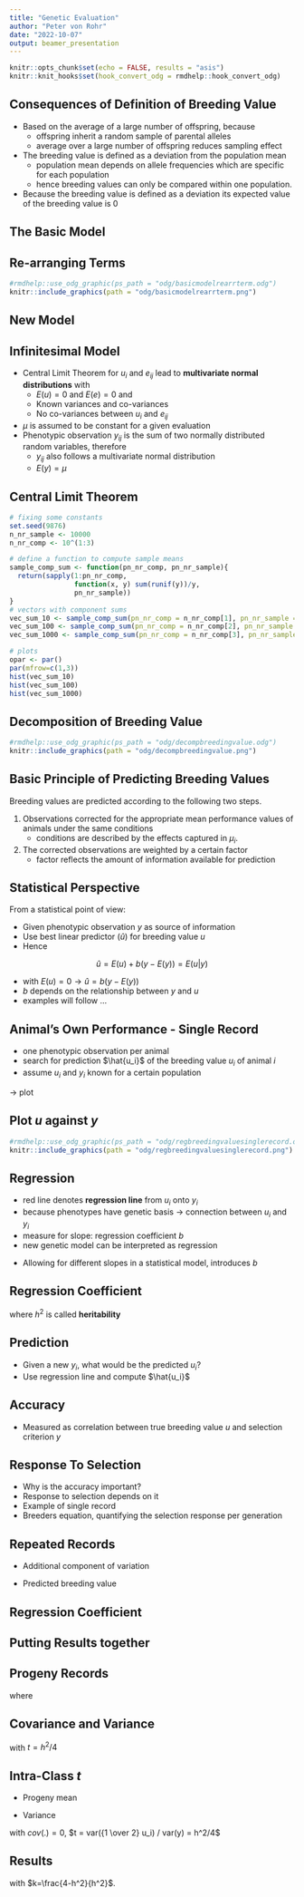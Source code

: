```yaml
---
title: "Genetic Evaluation"
author: "Peter von Rohr"
date: "2022-10-07"
output: beamer_presentation
---
```


```r
knitr::opts_chunk$set(echo = FALSE, results = "asis")
knitr::knit_hooks$set(hook_convert_odg = rmdhelp::hook_convert_odg)
```

## Consequences of Definition of Breeding Value

* Based on the average of a large number of offspring, because 
    + offspring inherit a random sample of parental alleles
    + average over a large number of offspring reduces sampling effect 
* The breeding value is defined as a deviation from the population mean 
    + population mean depends on allele frequencies which are specific for each population 
    + hence breeding values can only be compared within one population.
* Because the breeding value is defined as a deviation its expected value of the breeding value is $0$


## The Basic Model

\begin{align}
y_{ij} &= v_i + e_{ij} \notag \\
       &= \mu + u_i + d_i + i_i  + e_{ij} \notag 
\end{align}

\begin{tabular}{llp{8cm}}
where  &  &  \\
       &  $y_{ij}$  &  $j^{th}$ record of animal $i$ \\
       &  $\mu$     &  population mean \\
       &  $v_i$     &  genotypic value, corresponding to the sum of all additive ($u$), dominance ($d$) and epistatic ($i_i$) effects of the genotype of animal $i$ \\
       &  $e_{ij}$  &  random environmental effects of animal $i$
\end{tabular}


## Re-arranging Terms

```r
#rmdhelp::use_odg_graphic(ps_path = "odg/basicmodelrearrterm.odg")
knitr::include_graphics(path = "odg/basicmodelrearrterm.png")
```


## New Model
\begin{equation}
y_{ij} = \mu_i + u_i + e_{ij}^* \notag
\end{equation}

\begin{tabular}{llp{8.5cm}}
where  &  &  \\
       &  $y_{ij}$  &  $j^{th}$ record of animal $i$ \\
       &  $\mu_i$   &  identifiable fixed environmental effect \\
       &  $u_i$       &  sum of all additive ($u$) genetic effects of the genotype of animal $i$ \\
       &  $e_{ij}^*$  &  dominance, epistatic and random environmental effects of animal $i$
\end{tabular}


## Infinitesimal Model

* Central Limit Theorem for $u_i$ and $e_{ij}$ lead to __multivariate normal distributions__ with 
    + $E(u) = 0$ and $E(e) = 0$ and 
    + Known variances and co-variances
    + No co-variances between $u_i$ and $e_{ij}$
* $\mu$ is assumed to be constant for a given evaluation
* Phenotypic observation $y_{ij}$ is the sum of two normally distributed random variables, therefore
    + $y_{ij}$ also follows a multivariate normal distribution
    + $E(y) = \mu$


## Central Limit Theorem

```r
# fixing some constants
set.seed(9876)
n_nr_sample <- 10000
n_nr_comp <- 10^(1:3)

# define a function to compute sample means
sample_comp_sum <- function(pn_nr_comp, pn_nr_sample){
  return(sapply(1:pn_nr_comp, 
                function(x, y) sum(runif(y))/y,
                pn_nr_sample))
}
# vectors with component sums
vec_sum_10 <- sample_comp_sum(pn_nr_comp = n_nr_comp[1], pn_nr_sample = n_nr_sample)
vec_sum_100 <- sample_comp_sum(pn_nr_comp = n_nr_comp[2], pn_nr_sample = n_nr_sample)
vec_sum_1000 <- sample_comp_sum(pn_nr_comp = n_nr_comp[3], pn_nr_sample = n_nr_sample)
```

```r
# plots
opar <- par()
par(mfrow=c(1,3))
hist(vec_sum_10)
hist(vec_sum_100)
hist(vec_sum_1000)
```


## Decomposition of Breeding Value

```r
#rmdhelp::use_odg_graphic(ps_path = "odg/decompbreedingvalue.odg")
knitr::include_graphics(path = "odg/decompbreedingvalue.png")
```


## Basic Principle of Predicting Breeding Values

Breeding values are predicted according to the following two steps. 

1. Observations corrected for the appropriate mean performance values of animals under the same conditions
    + conditions are described by the effects captured in $\mu_i$. 
2. The corrected observations are weighted by a certain factor 
    + factor reflects the amount of information available for prediction
    

## Statistical Perspective

From a statistical point of view: 

* Given phenotypic observation $y$ as source of information
* Use best linear predictor ($\hat{u}$) for breeding value $u$
* Hence

$$\hat{u} = E(u) + b(y - E(y))= E(u | y)$$

* with $E(u) = 0 \rightarrow \hat{u} = b(y - E(y))$
* $b$ depends on the relationship between $y$ and $u$
* examples will follow ...


## Animal's Own Performance - Single Record    
 
* one phenotypic observation per animal
* search for prediction $\hat{u_i}$ of the breeding value $u_i$ of animal $i$  
* assume $u_i$ and $y_i$ known for a certain population

$\rightarrow$ plot


## Plot $u$ against $y$

```r
#rmdhelp::use_odg_graphic(ps_path = "odg/regbreedingvaluesinglerecord.odg")
knitr::include_graphics(path = "odg/regbreedingvaluesinglerecord.png")
```


## Regression

* red line denotes __regression line__ from $u_i$ onto $y_i$
* because phenotypes have genetic basis $\rightarrow$ connection between $u_i$ and $y_i$
* measure for slope: regression coefficient $b$
* new genetic model can be interpreted as regression

\begin{equation}
u_i = y_{ij} - \mu_i - e_{ij}^* \notag
\end{equation}

* Allowing for different slopes in a statistical model, introduces $b$

\begin{equation}
u_i = b * (y_{ij} - \mu_i) + e_{ij}^{**} \notag
\end{equation}


## Regression Coefficient

\vspace{-2ex}
\begin{align}
b &= \frac{cov(u,y)}{var(y)} \notag \\
  &= \frac{cov(u,\mu + u + e)}{var(y)}  \notag \\
  &= \frac{cov(u,u)}{var(y)}  \notag \\
  &= \frac{var(u)}{var(y)} = h^2  \notag
\end{align}

where $h^2$ is called __heritability__


## Prediction

* Given a new $y_i$, what would be the predicted $u_i$?
* Use regression line and compute $\hat{u_i}$

\begin{align}
\hat{u_i} &= b * (y_i - \mu) \notag \\
          &= h^2 * (y_i - \mu) \notag
\end{align}


## Accuracy

* Measured as correlation between true breeding value $u$ and selection criterion $y$

\begin{align}
r_{u,y} &= \frac{cov(u, y)}{\sigma_u \ \sigma_y} \notag \\
        &= \frac{\sigma_u^2}{\sigma_u \ \sigma_y} \notag \\
        &= \frac{\sigma_u}{\sigma_y} \notag \\
        &= h \notag
\end{align}


## Response To Selection

* Why is the accuracy important? 
* Response to selection depends on it
* Example of single record
* Breeders equation, quantifying the selection response per generation

\begin{equation}
R = i * r_{u,y}^2 * \sigma_y = i * h^2 * \sigma_y \notag
\end{equation}


## Repeated Records

* Additional component of variation

\begin{equation}
var(y) = var(u) + var(pe) + var(te) \notag
\end{equation}

\begin{equation}
t = \frac{var(u) + var(pe)}{var(y)} = \frac{\sigma_u^2 + \sigma_{pe}^2}{\sigma_y^2}\notag
\end{equation}

* Predicted breeding value

\begin{equation}
\hat{u_i} = b(\tilde{y_i} - \mu) \notag
\end{equation}


## Regression Coefficient

\begin{equation}
b = \frac{cov(u,\tilde{y})}{var(\tilde{y})} \notag
\end{equation}

\begin{equation}
cov(u,\tilde{y}) = cov(u, u + pe + {1\over n} \sum_{k=1}^n te_k) = var(u) = \sigma_u^2 \notag
\end{equation}

\begin{equation}
var(\tilde{y}) = var(u) + var(pe) + {1\over n} var(te) \notag
\end{equation}

\begin{align}
var(\tilde{y}) &= t * \sigma_y^2 + {1\over n} (1-t) * \sigma_y^2 \notag \\
               &= {1\over n}\left( n*t + (1-t) \right) \sigma_y^2 \notag \\
               &= \frac{1 + (n-1)t}{n} \sigma_y^2 \notag
\end{align}


## Putting Results together

\begin{align}
b &= \frac{cov(u,\tilde{y})}{var(\tilde{y})} \notag \\
  &= \frac{n \sigma_u^2}{(1 + (n-1)t) \sigma_y^2} \notag \\
  &= \frac{nh^2}{1 + (n-1)t} \notag
\end{align}


## Progeny Records

\begin{equation}
\hat{u_i} = b * (\bar{y_i} - \mu) \notag
\end{equation}

where 

\begin{equation}
b = \frac{cov(u_i, \bar{y_i})}{var(\bar{y_i})} \notag
\end{equation}

## Covariance and Variance

\begin{align}
cov(u_i, \bar{y_i}) &= cov(u_i, {1\over 2}u_i 
                       + {1\over 2}{1\over n}\sum_{k=1}^n u_{d,i} 
                       + {1\over n}\sum_{k=1}^n m_k 
                       + {1\over n}\sum_{k=1}^n e_k) \notag \\
                &= cov(u_i, {1\over 2}u_i) \notag \\
                &= {1\over 2} cov(u_i, u_i) = {1\over 2} \sigma_u^2 \notag
\end{align}

\begin{equation}
var(\bar{y_i}) = (t + (1-t)/n) \sigma_y^2 \notag
\end{equation}

with $t = h^2 / 4$

## Intra-Class $t$

* Progeny mean
\begin{align}
\bar{y_i} &= {1 \over n} \sum_{k=1}^ny_k = {1 \over n} \sum_{k=1}^n u_k 
             + {1 \over n} \sum_{k=1}^n e_k  \notag \\
          &= {1 \over n} \sum_{k=1}^n (1/2 u_i + 1/2 u_{d,k}) 
             + {1 \over n} \sum_{k=1}^n e_k  \notag \\
          &= {1 \over 2} u_i + {1 \over n} \sum_{k=1}^n 1/2 u_{d,k} 
             + {1 \over n} \sum_{k=1}^n e_k  \notag
\end{align}

* Variance
\begin{align}
var(\bar{y_i}) &= var({1 \over 2} u_i) + var({1 \over n} \sum_{k=1}^n 1/2 u_{d,k}) + var({1 \over n} \sum_{k=1}^n e_k) \notag
\end{align}

with $cov(.) = 0$, $t = var({1 \over 2} u_i) / var(y) = h^2/4$

## Results
\begin{align}
b &= \frac{1/2 \sigma_u^2}{(t + (1-t)/n) \sigma_y^2} \notag \\
  &= \frac{1/2 h^2 \sigma_y^2}{({1\over 4}h^2 + (1 - {1\over 4}h^2)/n) \sigma_y^2} \notag \\
  &= \frac{2nh^2}{nh^2 + (4-h^2)} \notag \\
  &= \frac{2n}{n + (4-h^2)/h^2} \notag \\
  &= \frac{2n}{n+k} \notag
\end{align}

with $k=\frac{4-h^2}{h^2}$. 

